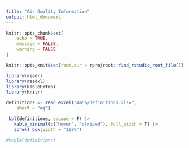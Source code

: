 ```yaml
---
title: "Air Quality Information"
output: html_document
---
```


```r
knitr::opts_chunk$set(
	echo = TRUE,
	message = FALSE,
	warning = FALSE
)

knitr::opts_knit$set(root.dir = rprojroot::find_rstudio_root_file())
```

```r
library(readr)
library(readxl)
library(kableExtra)
library(knitr)

definitions <- read_excel("data/definitions.xlsx", 
    sheet = "aq")

 kbl(definitions, escape = F) |> 
   kable_minimal(c("hover", "striped"), full_width = T) |> 
   scroll_box(width = "100%")

#kable(definitions) 
```


